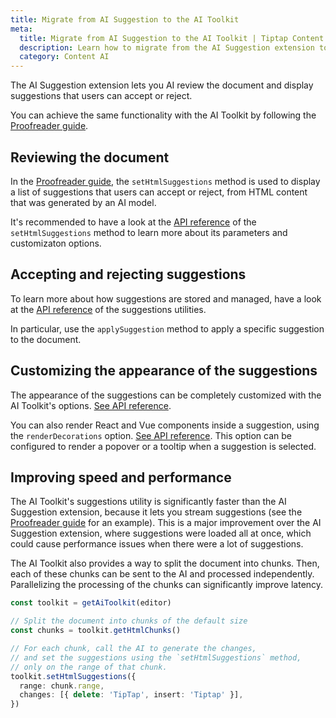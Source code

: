 ```yaml
---
title: Migrate from AI Suggestion to the AI Toolkit
meta:
  title: Migrate from AI Suggestion to the AI Toolkit | Tiptap Content AI
  description: Learn how to migrate from the AI Suggestion extension to the AI Toolkit.
  category: Content AI
---
```


The AI Suggestion extension lets you AI review the document and display suggestions that users can accept or reject.

You can achieve the same functionality with the AI Toolkit by following the [Proofreader guide](/content-ai/capabilities/ai-toolkit/advanced-guides/proofreader).

## Reviewing the document

In the [Proofreader guide](/content-ai/capabilities/ai-toolkit/advanced-guides/proofreader), the `setHtmlSuggestions` method is used to display a list of suggestions that users can accept or reject, from HTML content that was generated by an AI model.

It's recommended to have a look at the [API reference](/content-ai/capabilities/ai-toolkit/primitives/display-suggestions#sethtmlsuggestions) of the `setHtmlSuggestions` method to learn more about its parameters and customizaton options.

## Accepting and rejecting suggestions

To learn more about how suggestions are stored and managed, have a look at the [API reference](/content-ai/capabilities/ai-toolkit/primitives/display-suggestions) of the suggestions utilities.

In particular, use the `applySuggestion` method to apply a specific suggestion to the document.

## Customizing the appearance of the suggestions

The appearance of the suggestions can be completely customized with the AI Toolkit's options. [See API reference](/content-ai/capabilities/ai-toolkit/primitives/display-suggestions#styling-suggestions).

You can also render React and Vue components inside a suggestion, using the `renderDecorations` option. [See API reference](/content-ai/capabilities/ai-toolkit/primitives/display-suggestions#render-react-components-inside-a-suggestion). This option can be configured to render a popover or a tooltip when a suggestion is selected.

## Improving speed and performance

The AI Toolkit's suggestions utility is significantly faster than the AI Suggestion extension, because it lets you stream suggestions (see the [Proofreader guide](/content-ai/capabilities/ai-toolkit/advanced-guides/proofreader) for an example). This is a major improvement over the AI Suggestion extension, where suggestions were loaded all at once, which could cause performance issues when there were a lot of suggestions.

The AI Toolkit also provides a way to split the document into chunks. Then, each of these chunks can be sent to the AI and processed independently. Parallelizing the processing of the chunks can significantly improve latency.

```ts
const toolkit = getAiToolkit(editor)

// Split the document into chunks of the default size
const chunks = toolkit.getHtmlChunks()

// For each chunk, call the AI to generate the changes,
// and set the suggestions using the `setHtmlSuggestions` method,
// only on the range of that chunk.
toolkit.setHtmlSuggestions({
  range: chunk.range,
  changes: [{ delete: 'TipTap', insert: 'Tiptap' }],
})
```